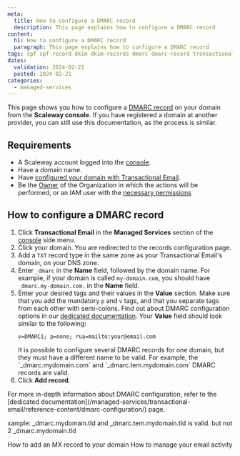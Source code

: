 ```yaml
---
meta:
  title: How to configure a DMARC record
  description: This page explains how to configure a DMARC record
content:
  h1: How to configure a DMARC record
  paragraph: This page explains how to configure a DMARC record
tags: spf spf-record dkim dkim-records dmarc dmarc-record transactional
dates:
  validation: 2024-02-21
  posted: 2024-02-21
categories:
  - managed-services
---
```


This page shows you how to configure a [DMARC record](/managed-services/transactional-email/concepts/#dmarc-record) on your domain from the **Scaleway console**.
If you have registered a domain at another provider, you can still use this documentation, as the process is similar.

<Macro id="iam-requirements" />

## Requirements

- A Scaleway account logged into the [console](https://console.scaleway.com/).
- Have a domain name.
- Have [configured your domain with Transactional Email](/managed-services/transactional-email/how-to/configure-domain-with-transactional-email).
- Be the [Owner](/identity-and-access-management/iam/concepts/#owner) of the Organization in which the actions will be performed, or an IAM user with the [necessary permissions](/identity-and-access-management/iam/concepts/#permission)

## How to configure a DMARC record

1. Click **Transactional Email** in the **Managed Services** section of the [console](https://console.scaleway.com/) side menu.
2. Click your domain. You are redirected to the records configuration page.
3. Add a `TXT` record type in the same zone as your Transactional Email's domain, on your DNS zone.
4. Enter `_dmarc` in the **Name** field, followed by the domain name. For example, if your domain is called `my-domain.com`, you should have `_dmarc.my-domain.com.` in the **Name** field.
5. Enter your desired tags and their values in the **Value** section. Make sure that you add the mandatory `p` and `v` tags, and that you separate tags from each other with semi-colons. Find out about DMARC configuration options in our [dedicated documentation](/managed-services/transactional-email/reference-content/dmarc-configuration/).
    Your **Value** field should look similar to the following:
    ```
    v=DMARC1; p=none; rua=mailto:your@email.com
    ```
    <Message type="important">
     It is possible to configure several DMARC records for one domain, but they must have a different name to be valid.
     For example, the `_dmarc.mydomain.com` and `_dmarc.tem.mydomain.com` DMARC records are valid.
    </Message>
6. Click **Add record**.

<Message type="tip">
  For more in-depth information about DMARC configuration, refer to the [dedicated documentation](/managed-services/transactional-email/reference-content/dmarc-configuration/) page.
</Message>

xample: _dmarc.mydomain.tld and _dmarc.tem.mydomain.tld is valid. but not 2 _dmarc.mydomain.tld

<Navigation title="See also">
  <PreviousButton to="/managed-services/transactional-email/how-to/add-mx-record-to-your-domain/">How to add an MX record to your domain</PreviousButton>
  <NextButton to="/managed-services/transactional-email/how-to/manage-email-activity/">How to manage your email activity</NextButton>
</Navigation>